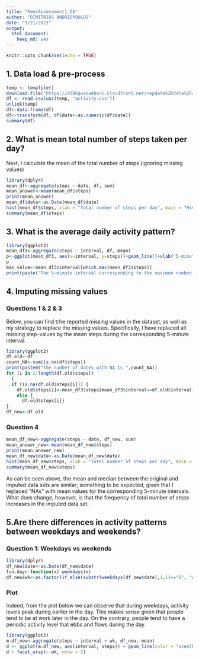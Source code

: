 ```yaml
---
title: "PeerAssessment1_DA"
author: "DIMITRIOS ANDRIOPOULOS"
date: "9/21/2021"
output:
  html_document: 
    keep_md: yes
---
```

```r
knitr::opts_chunk$set(echo = TRUE)
```

## 1. Data load & pre-process
```r
temp <- tempfile()
download.file("https://d396qusza40orc.cloudfront.net/repdata%2Fdata%2Factivity.zip",temp)
df <- read.csv(unz(temp, "activity.csv"))
unlink(temp)
df<-data.frame(df)
df<-transform(df, df$date<-as.numeric(df$date))
summary(df)
```

## 2. What is mean total number of steps taken per day?

Next, I calculate the mean of the total number of steps (ignoring missing values)

```r
library(dplyr)
mean_df<-aggregate(steps ~ date, df, sum)
mean_answer<-mean(mean_df$steps)
print(mean_answer)
mean_df$date<-as.Date(mean_df$date)
hist(mean_df$steps, xlab = "Total number of steps per day", main = "Histogram of total number of steps taken each day")
summary(mean_df$steps)
```

## 3. What is the average daily activity pattern?
```r
library(ggplot2)
mean_df3<-aggregate(steps ~ interval, df, mean)
p<-ggplot(mean_df3, aes(x=interval, y=steps))+geom_line()+xlab("5-minute interval (min)")+ylab("Average number of steps taken (# of steps)")
p
max_value<-mean_df3$interval[which.max(mean_df3$steps)]
print(paste("The 5-minute interval corresponding to the maximum number of steps, on average across all days, is", max_value))
```

## 4. Imputing missing values
### Questions 1 & 2 & 3
Below, you can find trhe reported missing values in the dataset, as well as my strategy to replace the missing values. Specifically, I have replaced all missing step-values by the mean steps during the corresponding 5-minute interval.
```r
library(ggplot2)
df.old<-df
count_NA<-sum(is.na(df$steps))
print(paste0("The number of dates with NA is ",count_NA))
for (i in 1:length(df.old$steps)) 
  {
  if (is.na(df.old$steps[i])) {
    df.old$steps[i]<-mean_df3$steps[mean_df3$interval==df.old$interval[i]]}
    else {
      df.old$steps[i]}
}
df_new<-df.old
```
### Question 4
``` r
mean_df_new<-aggregate(steps ~ date, df_new, sum)
mean_answer_new<-mean(mean_df_new$steps)
print(mean_answer_new)
mean_df_new$date<-as.Date(mean_df_new$date)
hist(mean_df_new$steps, xlab = "Total number of steps per day", main = "Histogram of total number of steps taken each day (NA replaced)")
summary(mean_df_new$steps)
```
As can be seen above, the mean and median between the original and imputed data sets are similar; something to be expected, given that I replaced "NAs" with mean values for the corresponding 5-minute intervals. What does change, however, is that the frequency of total number of steps increases in the imputed data set. 

## 5.Are there differences in activity patterns between weekdays and weekends?
### Question 1: Weekdays vs weekends
``` r
library(dplyr)
df_new$date<-as.Date(df_new$date)
fun.day<-function(x) weekdays(x)
df_new$wk<-as.factor(if_else(substr(weekdays(df_new$date),1,1)=="S", "weekend","weekday"))
```

### Plot 
Indeed, from the plot below we can observe that during weekdays, activity levels peak during earlier in the day. This makes sense given that people tend to be at work later in the day. On the contrary, people tend to have a periodic activity level that ebbs and flows during the day.

``` r
library(ggplot2)
m.df_new<-aggregate(steps ~ interval + wk, df_new, mean)
d <- ggplot(m.df_new, aes(interval, steps)) + geom_line(color = "steelblue", size = 0.5) + theme(aspect.ratio = 1)
d + facet_wrap(~ wk, nrow = 2)
```